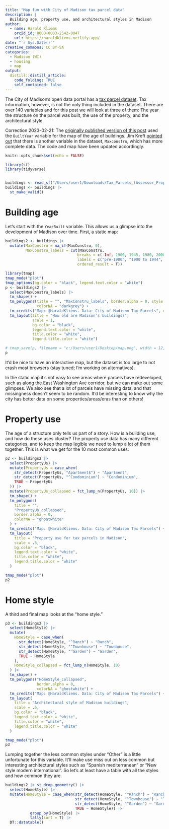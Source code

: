 ```yaml
---
title: "Map fun with City of Madison tax parcel data"
description: |
  Building age, property use, and architectural styles in Madison
author:
  - name: Harald Kliems 
    orcid_id: 0000-0003-2542-0047
    url: https://haraldkliems.netlify.app/
date: "`r Sys.Date()`"
creative_commons: CC BY-SA
categories:
  - Madison (WI)
  - housing
  - map
output: 
  distill::distill_article:
    code_folding: TRUE
    self_contained: false
---
```




The City of Madison's open data portal has a [tax parcel dataset](https://data-cityofmadison.opendata.arcgis.com/datasets/cityofmadison::tax-parcels-assessor-property-information/explore). Tax information, however, is not the only thing included in the dataset. There are over 140 variables and for this post we will look at three of them: The year the structure on the parcel was built, the use of the property, and the architectural style. 

<aside>
Correction 2023-02-21: The [originally published version of this post](https://github.com/vgXhc/website/commit/e6957b5a5899c6e80b607ab9ac6c007590451c78#diff-652bca41092cef0f9b4c86bde658259b75eaf2acabeda75faa614822b30faafb) used the `BuiltYear` variable for the map of the age of buildings. Jim Kreft [pointed out](https://social.coop/@jimkreft/109897130750862067) that there is another variable in the dataset, `Maxconstru`, which has more complete data. The code and map have been updated accordingly.
</aside>

```r
knitr::opts_chunk$set(echo = FALSE)
```

```r


library(sf)
library(tidyverse)


buildings <- read_sf("/Users/user1/Downloads/Tax_Parcels_(Assessor_Property_Information)/Tax_Parcels_(Assessor_Property_Information).shp")
buildings <- buildings |> 
  st_make_valid()
```

# Building age
Let's start with the `YearBuilt` variable. This allows us a glimpse into the development of Madison over time. First, a static map:

```r

buildings2 <- buildings |> 
  mutate(MaxConstru = na_if(MaxConstru, 0),
         MaxConstru_labels = cut(MaxConstru,
                                breaks = c(-Inf, 1900, 1945, 1980, 2000, 2010, Inf),
                                labels = c("pre-1900", "1900 to 1944", "post-WWII to 1979", "1980 to 1999", "2000 to 2009", "2010 and newer"),
                                ordered_result = T))

library(tmap)
tmap_mode("plot")
tmap_options(bg.color = "black", legend.text.color = "white")
p <- buildings2 |> 
  select(MaxConstru_labels) |> 
  tm_shape() +
  tm_polygons(title = "", "MaxConstru_labels", border.alpha = 0, style = "cont",
              colorNA = "darkgrey") +
  tm_credits("Map: @HaraldKliems. Data: City of Madison Tax Parcels", col = "white") +
  tm_layout(title = "How old are Madison’s buildings?",
            scale = 1,
            bg.color = "black",
            legend.text.color = "white",
            title.color = "white",
            legend.title.color = "white")

# tmap_save(p, filename = "c:/Users/user1/Desktop/map.png", width = 12, height = 9, dpi = 600)
p
```

It'd be nice to have an interactive map, but the dataset is too large to not crash most browsers (stay tuned; I'm working on alternatives).

In the static map it's not easy to see areas where parcels have redeveloped, such as along the East Washington Ave corridor, but we can make out some glimpses. We also see that a lot of parcels have missing data, and that missingness doesn't seem to be random. It'd be interesting to know why the city has better data on some properties/areas/eras than on others!

# Property use
The age of a structure only tells us part of a story. How is a building use, and how do these uses cluster? The property use data has many different categories, and to keep the map legible we need to lump a lot of them together. This is what we get for the 10 most common uses:



```r


p2 <- buildings2 |>
  select(PropertyUs) |>
  mutate(PropertyUs = case_when(
    str_detect(PropertyUs, "Apartment$") ~ "Apartment",
    str_detect(PropertyUs, "^Condominium") ~ "Condominium",
    TRUE ~ PropertyUs
  )) |>
  mutate(PropertyUs_collapsed = fct_lump_n(PropertyUs, 10)) |>
  tm_shape() +
  tm_polygons(
    title = "",
    "PropertyUs_collapsed",
    border.alpha = 0,
    colorNA = "ghostwhite"
  ) +
  tm_credits("Map: @HaraldKliems. Data: City of Madison Tax Parcels") +
  tm_layout(
    title = "Property use for tax parcels in Madison",
    scale = .6,
    bg.color = "black",
    legend.text.color = "white",
    title.color = "white",
    legend.title.color = "white"
  )

tmap_mode("plot")
p2


```



# Home style
A third and final map looks at the "home style." 

```r
p3 <- buildings2 |>
  select(HomeStyle) |>
  mutate(
    HomeStyle = case_when(
      str_detect(HomeStyle, "^Ranch") ~ "Ranch",
      str_detect(HomeStyle, "^Townhouse") ~ "Townhouse",
      str_detect(HomeStyle, "^Garden") ~ "Garden",
      TRUE ~ HomeStyle
    ),
    HomeStyle_collapsed = fct_lump_n(HomeStyle, 10)
  ) |>
  tm_shape() +
  tm_polygons("HomeStyle_collapsed",
              border.alpha = 0,
              colorNA = "ghostwhite") +
  tm_credits("Map: @HaraldKliems. Data: City of Madison Tax Parcels") +
  tm_layout(
    title = "Architectural style of Madison buildings",
    scale = .6,
    bg.color = "black",
    legend.text.color = "white",
    title.color = "white",
    legend.title.color = "white"
  )

tmap_mode("plot")
p3
```

Lumping together the less common styles under "Other" is a little unfortunate for this variable. It'll make use miss out on less common but interesting architectural styles such as "Spanish mediterranean" or "New style modern international". So let's at least have a table with all the styles and how common they are.

```r
buildings2 |> st_drop_geometry() |>
  select(HomeStyle) |>
  mutate(HomeStyle = case_when(str_detect(HomeStyle, "^Ranch") ~ "Ranch",
                               str_detect(HomeStyle, "^Townhouse") ~ "Townhouse",
                               str_detect(HomeStyle, "^Garden") ~ "Garden",
                               TRUE ~ HomeStyle)) |>
           group_by(HomeStyle) |>
           tally(sort = T) |>
  DT::datatable()

```


